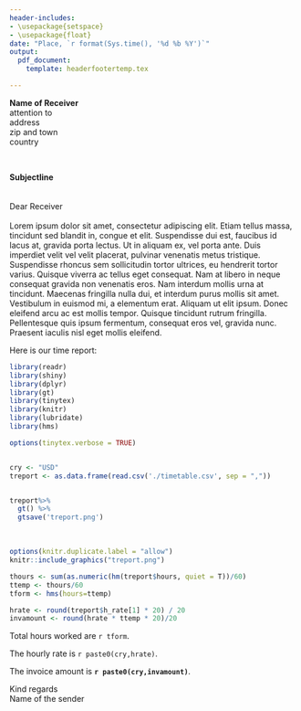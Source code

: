 ---
header-includes:
- \usepackage{setspace}
- \usepackage{float}
date: "Place, `r format(Sys.time(), '%d %b %Y')`"
output:
  pdf_document:
    template: headerfootertemp.tex

---


```{=tex}
\fontsize{10}{22}
\selectfont
\raggedleft
```
**Name of Receiver**\
attention to\
address\
zip and town\
country\


   

\raggedright

**Subjectline**\
\
\
Dear Receiver\
\
Lorem ipsum dolor sit amet, consectetur adipiscing elit. Etiam tellus massa, tincidunt sed blandit in, congue et elit. Suspendisse dui est, faucibus id lacus at, gravida porta lectus. Ut in aliquam ex, vel porta ante. Duis imperdiet velit vel velit placerat, pulvinar venenatis metus tristique. Suspendisse rhoncus sem sollicitudin tortor ultrices, eu hendrerit tortor varius. Quisque viverra ac tellus eget consequat. Nam at libero in neque consequat gravida non venenatis eros. Nam interdum mollis urna at tincidunt. Maecenas fringilla nulla dui, et interdum purus mollis sit amet. Vestibulum in euismod mi, a elementum erat. Aliquam ut elit ipsum. Donec eleifend arcu ac est mollis tempor. Quisque tincidunt rutrum fringilla. Pellentesque quis ipsum fermentum, consequat eros vel, gravida nunc. Praesent iaculis nisl eget mollis eleifend. \

Here is our time report:
```{r echo=FALSE, warning=FALSE, message=FALSE, include=FALSE}
library(readr)
library(shiny)
library(dplyr)
library(gt)
library(tinytex)
library(knitr)
library(lubridate)
library(hms)

options(tinytex.verbose = TRUE)


cry <- "USD"
treport <- as.data.frame(read.csv('./timetable.csv', sep = ","))


treport%>% 
  gt() %>% 
  gtsave('treport.png')
```
  
```{r timetable, echo=FALSE, out.width = '60%'}
options(knitr.duplicate.label = "allow")
knitr::include_graphics("treport.png")

```

```{r echo=FALSE, warning=FALSE, message=FALSE}
thours <- sum(as.numeric(hm(treport$hours, quiet = T))/60)
ttemp <- thours/60
tform <- hms(hours=ttemp)

hrate <- round(treport$h_rate[1] * 20) / 20
invamount <- round(hrate * ttemp * 20)/20

```

Total hours worked are `r tform`. 

The hourly rate is `r paste0(cry,hrate)`.

The invoice amount is **`r paste0(cry,invamount)`**.
  


Kind regards\
Name of the sender
